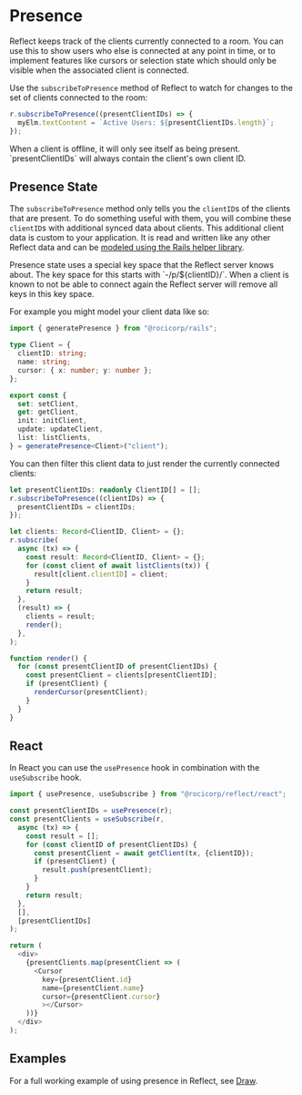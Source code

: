 
# Presence

Reflect keeps track of the clients currently connected to a room. You can use
this to show users who else is connected at any point in time, or to implement
features like cursors or selection state which should only be visible when the
associated client is connected.

Use the `subscribeToPresence` method of Reflect to watch for changes to the set of clients connected to the room:

```ts
r.subscribeToPresence((presentClientIDs) => {
  myElm.textContent = `Active Users: ${presentClientIDs.length}`;
});
```

<Callout type="info">
  When a client is offline, it will only see itself as being present.
  `presentClientIDs` will always contain the client's own client ID.
</Callout>

## Presence State

The `subscribeToPresence` method only tells you the `clientID`s of the clients
that are present. To do something useful with them, you will combine these
`clientID`s with additional synced data about clients. This additional client
data is custom to your application. It is read and written like any other
Reflect data and can be [modeled using the Rails helper library](./model).

<Callout type="info">
  Presence state uses a special key space that the Reflect server knows about.
  The key space for this starts with `-/p/${clientID}/`. When a client is known
  to not be able to connect again the Reflect server will remove all keys in
  this key space.
</Callout>

For example you might model your client data like so:

```ts
import { generatePresence } from "@rocicorp/rails";

type Client = {
  clientID: string;
  name: string;
  cursor: { x: number; y: number };
};

export const {
  set: setClient,
  get: getClient,
  init: initClient,
  update: updateClient,
  list: listClients,
} = generatePresence<Client>("client");
```

You can then filter this client data to just render the currently connected clients:

```ts
let presentClientIDs: readonly ClientID[] = [];
r.subscribeToPresence((clientIDs) => {
  presentClientIDs = clientIDs;
});

let clients: Record<ClientID, Client> = {};
r.subscribe(
  async (tx) => {
    const result: Record<ClientID, Client> = {};
    for (const client of await listClients(tx)) {
      result[client.clientID] = client;
    }
    return result;
  },
  (result) => {
    clients = result;
    render();
  },
);

function render() {
  for (const presentClientID of presentClientIDs) {
    const presentClient = clients[presentClientID];
    if (presentClient) {
      renderCursor(presentClient);
    }
  }
}
```

## React

In React you can use the `usePresence` hook in combination with the `useSubscribe` hook.

```ts
import { usePresence, useSubscribe } from "@rocicorp/reflect/react";

const presentClientIDs = usePresence(r);
const presentClients = useSubscribe(r,
  async (tx) => {
    const result = [];
    for (const clientID of presentClientIDs) {
      const presentClient = await getClient(tx, {clientID});
      if (presentClient) {
        result.push(presentClient);
      }
    }
    return result;
  },
  [],
  [presentClientIDs]
);

return (
  <div>
    {presentClients.map(presentClient => (
      <Cursor
        key={presentClient.id}
        name={presentClient.name}
        cursor={presentClient.cursor}
        ></Cursor>
    ))}
  </div>
);
```

## Examples

For a full working example of using presence in Reflect, see [Draw](/start/examples#draw).
